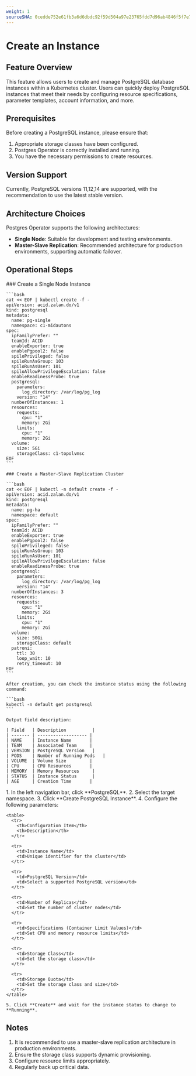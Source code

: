```yaml
---
weight: 1
sourceSHA: 0cedde752e61fb3a6d6dbdc92f59d504a97e23765fdd7d96ab4846f5f7e74b39
---
```


# Create an Instance

## Feature Overview

This feature allows users to create and manage PostgreSQL database instances within a Kubernetes cluster. Users can quickly deploy PostgreSQL instances that meet their needs by configuring resource specifications, parameter templates, account information, and more.

## Prerequisites

Before creating a PostgreSQL instance, please ensure that:

1. Appropriate storage classes have been configured.
2. Postgres Operator is correctly installed and running.
3. You have the necessary permissions to create resources.

## Version Support

Currently, PostgreSQL versions 11,12,14 are supported, with the recommendation to use the latest stable version.

## Architecture Choices

Postgres Operator supports the following architectures:

- **Single Node**: Suitable for development and testing environments.
- **Master-Slave Replication**: Recommended architecture for production environments, supporting automatic failover.

## Operational Steps

<Tabs>
  <Tab label="Command Line Operations">
    ### Create a Single Node Instance

    ```bash
    cat << EOF | kubectl create -f -
    apiVersion: acid.zalan.do/v1
    kind: postgresql
    metadata:
      name: pg-single
      namespace: c1-midautons
    spec:
      ipFamilyPrefer: ""
      teamId: ACID
      enableExporter: true
      enablePgpool2: false
      spiloPrivileged: false
      spiloRunAsGroup: 103
      spiloRunAsUser: 101
      spiloAllowPrivilegeEscalation: false
      enableReadinessProbe: true
      postgresql:
        parameters:
          log_directory: /var/log/pg_log
        version: "14"
      numberOfInstances: 1
      resources:
        requests:
          cpu: "1"
          memory: 2Gi
        limits:
          cpu: "1"
          memory: 2Gi
      volume:
        size: 5Gi
        storageClass: c1-topolvmsc
    EOF
    ```

    ### Create a Master-Slave Replication Cluster

    ```bash
    cat << EOF | kubectl -n default create -f -
    apiVersion: acid.zalan.do/v1
    kind: postgresql
    metadata:
      name: pg-ha
      namespace: default
    spec:
      ipFamilyPrefer: ""
      teamId: ACID
      enableExporter: true
      enablePgpool2: false
      spiloPrivileged: false
      spiloRunAsGroup: 103
      spiloRunAsUser: 101
      spiloAllowPrivilegeEscalation: false
      enableReadinessProbe: true
      postgresql:
        parameters:
          log_directory: /var/log/pg_log
        version: "14"
      numberOfInstances: 3
      resources:
        requests:
          cpu: "1"
          memory: 2Gi
        limits:
          cpu: "1"
          memory: 2Gi
      volume:
        size: 50Gi
        storageClass: default
      patroni:
        ttl: 30
        loop_wait: 10
        retry_timeout: 10
    EOF
    ```

    After creation, you can check the instance status using the following command:

    ```bash
    kubectl -n default get postgresql
    ```

    Output field description:

    | Field   | Description          |
    | ------- | ------------------- |
    | NAME    | Instance Name       |
    | TEAM    | Associated Team     |
    | VERSION | PostgreSQL Version   |
    | PODS    | Number of Running Pods   |
    | VOLUME  | Volume Size         |
    | CPU     | CPU Resources       |
    | MEMORY  | Memory Resources     |
    | STATUS  | Instance Status      |
    | AGE     | Creation Time       |
  </Tab>

  <Tab label="Interface Operations">
    1. In the left navigation bar, click **PostgreSQL**.
    2. Select the target namespace.
    3. Click **Create PostgreSQL Instance**.
    4. Configure the following parameters:

    <table>
      <tr>
        <th>Configuration Item</th>
        <th>Description</th>
      </tr>

      <tr>
        <td>Instance Name</td>
        <td>Unique identifier for the cluster</td>
      </tr>

      <tr>
        <td>PostgreSQL Version</td>
        <td>Select a supported PostgreSQL version</td>
      </tr>

      <tr>
        <td>Number of Replicas</td>
        <td>Set the number of cluster nodes</td>
      </tr>

      <tr>
        <td>Specifications (Container Limit Values)</td>
        <td>Set CPU and memory resource limits</td>
      </tr>

      <tr>
        <td>Storage Class</td>
        <td>Set the storage class</td>
      </tr>

      <tr>
        <td>Storage Quota</td>
        <td>Set the storage class and size</td>
      </tr>
    </table>

    5. Click **Create** and wait for the instance status to change to **Running**.
  </Tab>
</Tabs>

## Notes

1. It is recommended to use a master-slave replication architecture in production environments.
2. Ensure the storage class supports dynamic provisioning.
3. Configure resource limits appropriately.
4. Regularly back up critical data.
